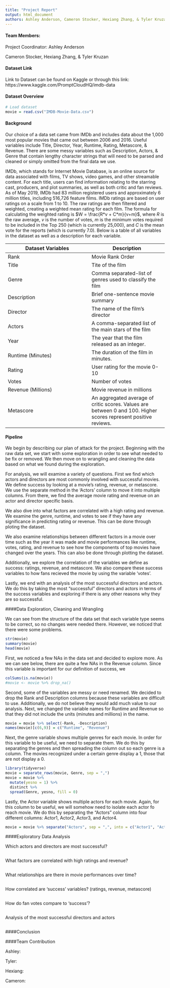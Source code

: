```yaml
---
title: "Project Report"
output: html_document
authors: Ashley Anderson, Cameron Stocker, Hexiang Zhang, & Tyler Kruzan
---
```


#### Team Members:

Project Coordinator: Ashley Anderson

Cameron Stocker, Hexiang Zhang, & Tyler Kruzan

#### Dataset Link

Link to Dataset can be found on Kaggle or through this link: https://www.kaggle.com/PromptCloudHQ/imdb-data

#### Dataset Overview

```r
# Load dataset
movie = read.csv("IMDB-Movie-Data.csv")
```

#### Background

Our choice of a data set came from IMDb and includes data about the 1,000 most popular movies that came out between 2006 and 2016. Useful variables include Title, Director, Year, Runtime, Rating, Metascore, & Revenue. There are some messy variables such as Description, Actors, & Genre that contain lengthy character strings that will need to be parsed and cleaned or simply omitted from the final data we use.

IMDb, which stands for Internet Movie Database, is an online source for data associated with films, TV shows, video games, and other streamable content. For each title, users can find information relating to the starring cast, producers, and plot summaries, as well as both critic and fan reviews. As of May 2019, IMDb had 83 million registered users and approximately 6 million titles, including 516,726 feature films. IMDb ratings are based on user ratings on a scale from 1 to 10. The raw ratings are then filtered and weighted, creating a weighted mean rating for each film. The formula for calculating the weighted rating is $W = \frac{R*v + C*m}{v+m}$, where $R$ is the raw average, $v$ is the number of votes, $m$ is the minimum votes required to be included in the Top 250 (which is currently 25,000), and $C$ is the mean vote for the reports (which is currently 7.0). Below is a table of all variables in the dataset as well as a description for each variable. 

| Dataset Variables  | Description      |
| ------------------ | ---------------- |
| Rank               | Movie Rank Order |
| Title              | Tite of the film |
| Genre              | Comma separated-list of genres used to classify the film |
| Description        | Brief one-sentence movie summary |
| Director           | The name of the film's director |
| Actors             | A comma-separated list of the main stars of the film |
| Year               | The year that the film released as an integer. |
| Runtime (Minutes)  | The duration of the film in minutes.|
| Rating             | User rating for the movie 0-10 |
| Votes              | Number of votes |
| Revenue (Millions) | Movie revenue in millions |
| Metascore          | An aggregated average of critic scores. Values are between 0 and 100. Higher scores represent positive reviews. |

#### Pipeline

We begin by describing our plan of attack for the project. Beginning with the raw data set, we start with some exploration in order to see what needed to be fix or removed. We then move on to wrangling and cleaning the data based on what we found during the exploration.  

For analysis, we will examine a variety of questions. First we find which actors and directors are most commonly involved with successful movies. We define success by looking at a movie's rating, revenue, or metascore. We use the separate method in the 'Actors' column to move it into multiple columns. From there, we find the average movie rating and revenue on an actor and director specific basis.

We also dive into what factors are correlated with a high rating and revenue. We examine the genre, runtime, and votes to see if they have any significance in predicting rating or revenue. This can be done through ploting the dataset. 

We also examine relationships between different factors in a movie over time such as the year it was made and movie performances like runtime, votes, rating, and revenue to see how the components of top movies have changed over the years. This can also be done through plotting the dataset. 

Additionally, we explore the correlation of the variables we define as success: ratings, revenue, and metascore. We also compare these success variables to how fans recieved the movie by using the variable 'votes'. 

Lastly, we end with an analysis of the most successful directors and actors. We do this by taking the most "successful" directors and actors in terms of the success variables and exploring if there is any other reasons why they are so successful.  


####Data Exploration, Cleaning and Wrangling 

We can see from the structure of the data set that each variable type seems to be correct, so no changes were needed there. However, we noticed that there were some problems.

```r
str(movie)
summary(movie)
head(movie)
```

First, we noticed a few NAs in the data set and decided to explore more. As we can see below, there are quite a few NAs in the Revenue column. Since this variable is important for our definition of success, we

```r
colSums(is.na(movie))
#movie <- movie %>% drop_na()
```

Second, some of the variables are messy or need renamed. We decided to drop the Rank and Description columns because these variables are difficult to use. Additionally, we do not believe they would add much value to our analysis. Next, we changed the variable names for Runtime and Revenue so that they did not include the units (minutes and millions) in the name. 

```r
movie = movie %>% select(-Rank, -Description)
names(movie)[c(6,9)] = c("Runtime", "Revenue")
```

Next, the genre variable shows multiple genres for each movie. In order for this variable to be useful, we need to separate them. We do this by separating the genres and then spreading the column out so each genre is a column. The movies recognized under a certain genre display a 1, those that are not display a 0.  

```r
library(tidyverse)
movie = separate_rows(movie, Genre, sep = ",")
movie = movie %>%
  mutate(yesno = 1) %>%
  distinct %>%
  spread(Genre, yesno, fill = 0)
```

Lastly, the Actor variable shows multiple actors for each movie. Again, for this column to be useful, we will somehow need to isolate each actor fo reach movie. We do this by separating the "Actors" column into four different columns: Actor1, Actor2, Actor3, and Actor4.  

```r
movie = movie %>% separate("Actors", sep = ",", into = c("Actor1", "Actor2", "Actor3", "Actor4"))
```


####Exploratory Data Analysis

Which actors and directors are most successful?
```r

```

What factors are correlated with high ratings and revenue?
```r

```

What relationships are there in movie performances over time?
```r

```

How correlated are ‘success’ variables? (ratings, revenue, metascore)
```r

```

How do fan votes compare to ‘success’?
```r

```

Analysis of the most successful directors and actors
```r

```

####Conclusion



####Team Contribution

Ashley:

Tyler:

Hexiang:

Cameron: